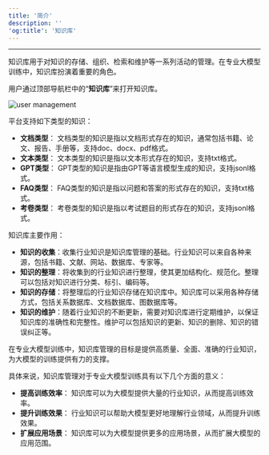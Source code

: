 ```yaml
---
title: '简介'
description: ''
'og:title': '知识库'
---
```

---

知识库用于对知识的存储、组织、检索和维护等一系列活动的管理。在专业大模型训练中，知识库扮演着重要的角色。

用户通过顶部导航栏中的“**知识库**”来打开知识库。

<img
    src="docs/images/knowledge-home.png"
    alt="user management"
/>

平台支持如下类型的知识：
- **文档类型**：
文档类型的知识是指以文档形式存在的知识，通常包括书籍、论文、报告、手册等，支持doc、docx、pdf格式。
- **文本类型**：
文本类型的知识是指以文本形式存在的知识，支持txt格式。
- **GPT类型**：
GPT类型的知识是指由GPT等语言模型生成的知识，支持jsonl格式。
- **FAQ类型**：
FAQ类型的知识是指以问题和答案的形式存在的知识，支持txt格式。
- **考卷类型**：
考卷类型的知识是指以考试题目的形式存在的知识，支持jsonl格式。

知识库主要作用：

- **知识的收集**：收集行业知识是知识库管理的基础。行业知识可以来自各种来源，包括书籍、文献、网站、数据库、专家等。
- **知识的整理**：将收集到的行业知识进行整理，使其更加结构化、规范化。整理可以包括对知识进行分类、标引、编码等。
- **知识的存储**：将整理后的行业知识存储在知识库中。知识库可以采用各种存储方式，包括关系数据库、文档数据库、图数据库等。
- **知识的维护**：随着行业知识的不断更新，需要对知识库进行定期维护，以保证知识库的准确性和完整性。维护可以包括知识的更新、知识的删除、知识的错误纠正等。

在专业大模型训练中，知识库管理的目标是提供高质量、全面、准确的行业知识，为大模型的训练提供有力的支撑。

具体来说，知识库管理对于专业大模型训练具有以下几个方面的意义：

- **提高训练效率**：
知识库可以为大模型提供大量的行业知识，从而提高训练效率。
- **提升训练效果**：
行业知识可以帮助大模型更好地理解行业领域，从而提升训练效果。
- **扩展应用场景**：
知识库可以为大模型提供更多的应用场景，从而扩展大模型的应用范围。